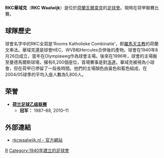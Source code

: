 {{NoteTA|G1=足球|G2=荷蘭足球聯賽
|T=zh-hans:瓦尔韦克;zh-hk:華域克;zh-tw:瓦爾韋克;
|1=zh-hans:瓦尔韦克;zh-hk:華域克;zh-tw:瓦爾韋克;
}}
{{Football club infobox
| clubname   = 華域克<br />''RKC Waalwijk''
| image      = [[File:logo_waalwijk.jpg|180px]]
| fullname   = Rooms Katholieke<br />Combinatie Waalwijk
| nickname   = RKC
| founded    = 1940年
| ground     = [[曼德馬爾斯球場|曼德馬爾斯球場]]
| city       = [[瓦尔韦克|瓦尔韦克]]
| capacity   = 7,500
| chairman   = Remco Oversier
| manager    = Peter van den Berg
| league     = [[荷蘭甲組足球聯賽|荷蘭甲組足球聯賽]]
| season     = 2021–22
| position   = 荷甲，第 10 位
| pattern_la1=_rkc1314h|pattern_b1= _rkc1314h|pattern_ra1=_rkc1314h|pattern_sh1=_rkc1314h|pattern_so1=_rkc1314h
| leftarm1=FFFF00|body1=FFFF00|rightarm1=FFFF00|shorts1=0000AA|socks1=FFFFFF
| pattern_la2=_blueline|pattern_b2= _rkc1011a |pattern_ra2=_blueline|pattern_sh2=|pattern_so2=
| leftarm2=FFFFFF|body2=0000ff|rightarm2=FFFFFF|shorts2=0000ff|socks2=0000ff
}}

'''RKC華域克'''（'''RKC Waalwijk'''）是位於[[荷蘭|荷蘭]][[瓦爾韋克|瓦爾韋克]]的[[足球會|足球會]]。現時在荷甲聯賽比賽。

==球隊歷史==
球會名字中的RKC全寫是'Rooms Katholieke Combinatie'，即[[羅馬天主教|羅馬天主教]]的荷蘭文串法。華域克還是球會HEC、WVB和Hercules合併後的產物。球會在1940年8月26日成立，當年在Olympiaweg作為球會主場。後來在1996年，球會的主場搬至曼德馬爾斯球場，擁有6,200個座位，首場賽事是對[[洛達|洛達]]。華域克被視為小球會，但在荷甲已停留了一段長時間。他們的主場顏色由黃色和藍色組成，在2004/05球季的平均入座人數為5,800人。

== 荣誉 ==
* '''[[荷兰足球乙级联赛|荷兰足球乙级联赛]]'''
** '''冠军：''' 1987–88, 2010–11

== 外部連結 ==
* {{nl icon}} [http://www.rkcwaalwijk.nl/ rkcwaalwijk.nl - 官方網站]{{Wayback|url=http://www.rkcwaalwijk.nl/ |date=20060804104159 }}

{{fb start}}
{{荷蘭足球甲組聯賽}}
{{fb end}}

[[Category:荷蘭足球俱樂部|R]]
[[Category:1940年建立的足球會|Category:1940年建立的足球會]]